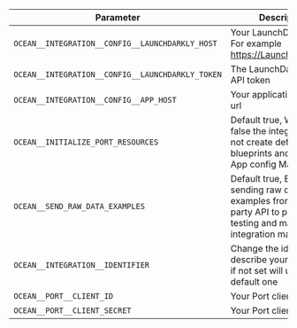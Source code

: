 | Parameter                                           | Description                                                                                                        | Required |
| --------------------------------------------------- | ------------------------------------------------------------------------------------------------------------------ | -------- |
| `OCEAN__INTEGRATION__CONFIG__LAUNCHDARKLY_HOST`  | Your LaunchDarkly host. For example https://Launchdarkly.com                                                          | ✅       |
| `OCEAN__INTEGRATION__CONFIG__LAUNCHDARKLY_TOKEN` | The LaunchDarkly Cloud API token                                                                                      | ✅       |
| `OCEAN__INTEGRATION__CONFIG__APP_HOST`              | Your application's host url                                                                                        | ❌       |
| `OCEAN__INITIALIZE_PORT_RESOURCES`                  | Default true, When set to false the integration will not create default blueprints and the port App config Mapping | ❌       |
| `OCEAN__SEND_RAW_DATA_EXAMPLES`                     | Default true, Enable sending raw data examples from the third party API to port for testing and managing the integration mapping    | ❌       |
| `OCEAN__INTEGRATION__IDENTIFIER`                    | Change the identifier to describe your integration, if not set will use the default one                            | ❌       |
| `OCEAN__PORT__CLIENT_ID`                            | Your Port client id                                                                                                | ✅       |
| `OCEAN__PORT__CLIENT_SECRET`                        | Your Port client secret                                                                                            | ✅       |
